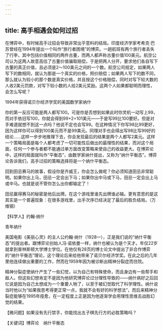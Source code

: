 ```yaml
---
---
---
```

title: 高手相遇会如何过招
---




在博弈中，有时候高手过招会导致非常出乎意料的结局。印度经济学家考希克·巴苏曾经在1994年提出一个叫作“旅行者困境”的博弈。一趟航班有两个旅行者丢失了行李，其中包括价值相同的两件古董，而两人都声称古董价值100美元。航空公司认为这两人故意高估了古董价值骗取赔偿，于是把两人分开，要求他们各自写下古董的真正价值，且必须是2～100美元之间的一个数。航空公司规定，如果两人写下的数相同，就认为那是一个真实的价格，照价赔偿；如果两人写下的数不同，那么就认为较小的那个数是真实价格，并且按这个价格赔偿，同时对写下较大数的人收2美元罚款，对写下较小数的人给2美元奖励。这两个人如果都聪明而理性，会怎么写呢？

1994年获得诺贝尔经济学奖的美国数学家纳什



你的第一反应可能是两人都写100。可是你是否想到如果此时你灵机一动写上99，而对手依旧写100，你就会得到99+2=101美元——于是写99比100要好。但是对手难道就想不到这一点吗？他说不定也会写99。在这种情况下你写98比99更好，因为这样你可以得到100美元而不是99美元。同理对手也会得出写98比写99好的结论……这样一步步地推理下去，你会发现最后的结果是两个人都写2美元。这样一个策略局面是每个人都考虑了一切可能性后做出的最理性的结果，而对这个局面，任何一个参与者都不能通过单方面改变策略来使自己的收益更大。在博弈论中，这样的局面就叫作“平衡态”，由数学家纳什提出，又称为“纳什平衡态”。博弈论告诉我们，高手过招的策略选择将是一个纳什平衡态。

回到田忌赛马的故事，假设你是齐威王，你会怎么做呢？你必须知道田忌非常聪明。如果你出上马，田忌一定会出下马；如果你出中马或下马，田忌一定会出上马或中马。也就是说不管你怎么出你都输定了！

田忌赢得赛马的秘密是他后出牌。在这个游戏里谁先出牌谁必输。更有意思的是这其实是一个普遍现象：在很多游戏里，出手次序已经决定了最后的胜负结局。（万维钢）





【科学人】约翰·纳什

青年纳什



美国电影《美丽心灵》的主人公约翰·纳什（1928—），正是我们说的“纳什平衡态”的提出者。跟博弈论创始人冯·诺依曼一样，纳什也被认为是个天才。年仅22岁就拿到普林斯顿大学博士学位。在他仅有28页的博士论文中提出了非合作博弈的“纳什平衡态”理论，这个理论后来给他带来了诺贝尔经济学奖。在此之后的几年里他连续做出重要的工作，然而在1959年因为被诊断出精神分裂症而住院。

精神分裂症使纳什产生了一些幻觉，以为自己有特殊使命，而且身边有一些帮手和敌人。但这些幻想肯定不是因为他研究博弈论过分理性导致的——纳什病好之后回忆说是因为自己太想成为一个重要人物了，以至于被幻觉取代了科学理性。纳什说当时他以为“如果我思考得更正常一点，我就不会有好的科学想法”，而后来精神分裂症能够在1995年痊愈，在一定程度上正是因为他逐渐学会用理性思维去战胜幻觉的结果。

【微问题】如果没有先行禁手，你能找出五子棋先行方的必胜策略吗？

【关键词】博弈论　纳什平衡态